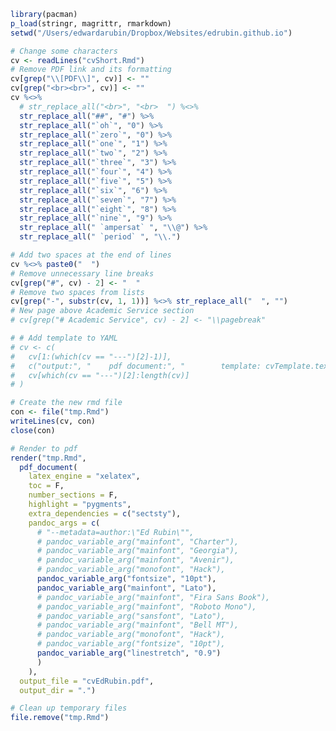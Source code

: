 
```R
library(pacman)
p_load(stringr, magrittr, rmarkdown)
setwd("/Users/edwardarubin/Dropbox/Websites/edrubin.github.io")

# Change some characters
cv <- readLines("cvShort.Rmd")
# Remove PDF link and its formatting
cv[grep("\\[PDF\\]", cv)] <- ""
cv[grep("<br><br>", cv)] <- ""
cv %<>%
  # str_replace_all("<br>", "<br>  ") %<>%
  str_replace_all("##", "#") %>%
  str_replace_all("`oh`", "0") %>%
  str_replace_all("`zero`", "0") %>%
  str_replace_all("`one`", "1") %>%
  str_replace_all("`two`", "2") %>%
  str_replace_all("`three`", "3") %>%
  str_replace_all("`four`", "4") %>%
  str_replace_all("`five`", "5") %>%
  str_replace_all("`six`", "6") %>%
  str_replace_all("`seven`", "7") %>%
  str_replace_all("`eight`", "8") %>%
  str_replace_all("`nine`", "9") %>%
  str_replace_all(" `ampersat` ", "\\@") %>%
  str_replace_all(" `period` ", "\\.")

# Add two spaces at the end of lines
cv %<>% paste0("  ")
# Remove unnecessary line breaks
cv[grep("#", cv) - 2] <- "  "
# Remove two spaces from lists
cv[grep("-", substr(cv, 1, 1))] %<>% str_replace_all("  ", "")
# New page above Academic Service section
# cv[grep("# Academic Service", cv) - 2] <- "\\pagebreak"

# # Add template to YAML
# cv <- c(
#   cv[1:(which(cv == "---")[2]-1)],
#   c("output:", "    pdf document:", "        template: cvTemplate.tex"),
#   cv[which(cv == "---")[2]:length(cv)]
# )

# Create the new rmd file
con <- file("tmp.Rmd")
writeLines(cv, con)
close(con)

# Render to pdf
render("tmp.Rmd",
  pdf_document(
    latex_engine = "xelatex",
    toc = F,
    number_sections = F,
    highlight = "pygments",
    extra_dependencies = c("sectsty"),
    pandoc_args = c(
      # "--metadata=author:\"Ed Rubin\"",
      # pandoc_variable_arg("mainfont", "Charter"),
      # pandoc_variable_arg("mainfont", "Georgia"),
      # pandoc_variable_arg("mainfont", "Avenir"),
      # pandoc_variable_arg("monofont", "Hack"),
      pandoc_variable_arg("fontsize", "10pt"),
      pandoc_variable_arg("mainfont", "Lato"),
      # pandoc_variable_arg("mainfont", "Fira Sans Book"),
      # pandoc_variable_arg("mainfont", "Roboto Mono"),
      # pandoc_variable_arg("sansfont", "Lato"),
      # pandoc_variable_arg("mainfont", "Bell MT"),
      # pandoc_variable_arg("monofont", "Hack"),
      # pandoc_variable_arg("fontsize", "10pt"),
      pandoc_variable_arg("linestretch", "0.9")
      )
    ),
  output_file = "cvEdRubin.pdf",
  output_dir = ".")

# Clean up temporary files
file.remove("tmp.Rmd")
```

